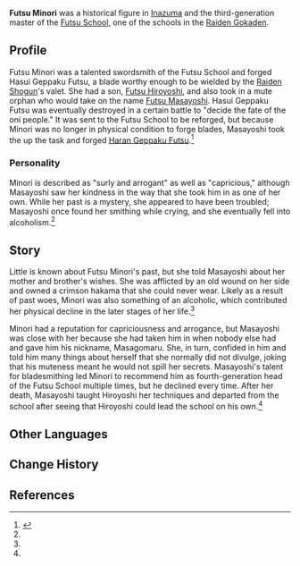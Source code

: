 {{Character Infobox
|type             = Historical
|death            = Past
|region           = Inazuma
|affiliation      = Futsu School
|child            = Futsu Hiroyoshi
}}
'''Futsu Minori''' was a historical figure in [[Inazuma]] and the third-generation master of the [[Futsu School]], one of the schools in the [[Raiden Gokaden]].

==Profile==
Futsu Minori was a talented swordsmith of the Futsu School and forged Hasui Geppaku Futsu, a blade worthy enough to be wielded by the [[Raiden Shogun]]'s valet. She had a son, [[Futsu Hiroyoshi]], and also took in a mute orphan who would take on the name [[Futsu Masayoshi]]. Hasui Geppaku Futsu was eventually destroyed in a certain battle to "decide the fate of the oni people." It was sent to the Futsu School to be reforged, but because Minori was no longer in physical condition to forge blades, Masayoshi took the up the task and forged [[Haran Geppaku Futsu]].<ref name="haran">{{Ref/Weapon|Haran Geppaku Futsu}}</ref>

===Personality===
Minori is described as "surly and arrogant" as well as "capricious," although Masayoshi saw her kindness in the way that she took him in as one of her own. While her past is a mystery, she appeared to have been troubled; Masayoshi once found her smithing while crying, and she eventually fell into alcoholism.<ref name="haran" />

==Story==
Little is known about Futsu Minori's past, but she told Masayoshi about her mother and brother's wishes. She was afflicted by an old wound on her side and owned a crimson hakama that she could never wear. Likely as a result of past woes, Minori was also something of an alcoholic, which contributed her physical decline in the later stages of her life.<ref name="haran" />

Minori had a reputation for capriciousness and arrogance, but Masayoshi was close with her because she had taken him in when nobody else had and gave him his nickname, Masagomaru. She, in turn, confided in him and told him many things about herself that she normally did not divulge, joking that his muteness meant he would not spill her secrets. Masayoshi's talent for bladesmithing led Minori to recommend him as fourth-generation head of the Futsu School multiple times, but he declined every time. After her death, Masayoshi taught Hiroyoshi her techniques and departed from the school after seeing that Hiroyoshi could lead the school on his own.<ref name="haran" />

==Other Languages==
{{Other Languages
|default_hidden=1
|en      = Futsu Minori
|zhs     = 经津实
|zhs_rm  = Jīngjīn Shí
|zht     = 經津實
|zht_rm  = Jīngjīn Shí
|ja      = 経津実
|ja_rm   = Futsu Minori
|ko      = 후츠 미노리
|ko_rm   = Hucheu Minori
|es      = Futsu Minori
|fr      = Futsu Minori
|ru      = Фуцу Минори
|th      = Futsu Minori
|vi      = Futsu Minori
|de      = Futsu Minori
|id      = Futsu Minori
|pt      = Futsu Minori
}}

==Change History==
{{Change History|2.6}}

==References==
{{Reflist}}